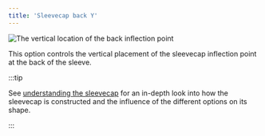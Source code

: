 ```yaml
---
title: 'Sleevecap back Y'
---
```


![The vertical location of the back inflection point](./sleevecapbackfactory.svg)

This option controls the vertical placement of the sleevecap inflection point at the back of the sleeve.

:::tip

See [understanding the sleevecap](/docs/designs/brian#understanding-the-sleevecap) for an in-depth
look into how the sleevecap is constructed and the influence of the different options on its shape.

:::
